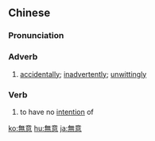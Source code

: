 {{also|无意}}
==Chinese==
{{zh-forms|s=无意}}

===Pronunciation===
{{zh-pron
|m=wúyì
|c=mou4 ji3
|h=pfs=vù-yi
|mn=bô-ì/qz,xm,zz:bû-ì
|cat=adv,v
}}

===Adverb===
{{zh-adv}}

# {{lb|zh|Advanced Mandarin}} [[accidentally]]; [[inadvertently]]; [[unwittingly]]

===Verb===
{{zh-verb}}

# {{lb|zh|Advanced Mandarin}} to have no [[intention]] of

[[ko:無意]]
[[hu:無意]]
[[ja:無意]]